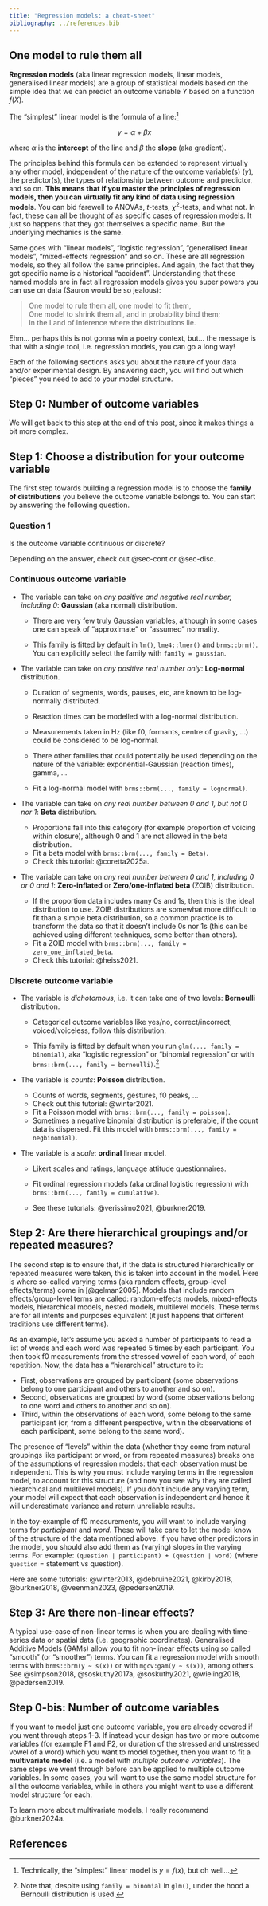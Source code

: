 ```yaml
---
title: "Regression models: a cheat-sheet"
bibliography: ../references.bib
---
```


## One model to rule them all

**Regression models** (aka linear regression models, linear models, generalised linear models) are a group of statistical models based on the simple idea that we can predict an outcome variable $Y$ based on a function $f(X)$.

The "simplest" linear model is the formula of a line:[^1]

[^1]: Technically, the "simplest" linear model is $y = f(x)$, but oh well...

$$
y = \alpha + \beta x
$$

where $\alpha$ is the **intercept** of the line and $\beta$ the **slope** (aka gradient).

The principles behind this formula can be extended to represent virtually any other model, independent of the nature of the outcome variable(s) ($y$), the predictor(s), the types of relationship between outcome and predictor, and so on.
**This means that if you master the principles of regression models, then you can virtually fit any kind of data using regression models**.
You can bid farewell to ANOVAs, $t$-tests, $\chi^2$-tests, and what not.
In fact, these can all be thought of as specific cases of regression models.
It just so happens that they got themselves a specific name.
But the underlying mechanics is the same.

Same goes with "linear models", "logistic regression", "generalised linear models", "mixed-effects regression" and so on.
These are all regression models, so they all follow the same principles.
And again, the fact that they got specific name is a historical "accident".
Understanding that these named models are in fact all regression models gives you super powers you can use on data (Sauron would be so jealous):

> One model to rule them all, one model to fit them,\
> One model to shrink them all, and in probability bind them;\
> In the Land of Inference where the distributions lie.

Ehm...
perhaps this is not gonna win a poetry context, but...
the message is that with a single tool, i.e. regression models, you can go a long way!

Each of the following sections asks you about the nature of your data and/or experimental design.
By answering each, you will find out which "pieces" you need to add to your model structure.

## Step 0: Number of outcome variables

We will get back to this step at the end of this post, since it makes things a bit more complex.

## Step 1: Choose a distribution for your outcome variable  {#sec-outcome}

The first step towards building a regression model is to choose the **family of distributions** you believe the outcome variable belongs to.
You can start by answering the following question.

::: callout-tip
### Question 1

Is the outcome variable continuous or discrete?
:::

Depending on the answer, check out @sec-cont or @sec-disc.

### Continuous outcome variable {#sec-cont}

-   The variable can take on *any positive and negative real number, including 0*: **Gaussian** (aka normal) distribution.

    -   There are very few truly Gaussian variables, although in some cases one can speak of "approximate" or "assumed" normality.

    -   This family is fitted by default in `lm()`, `lme4::lmer()` and `brms::brm()`.
        You can explicitly select the family with `family = gaussian`.

-   The variable can take on *any positive real number only*: **Log-normal** distribution.

    -   Duration of segments, words, pauses, etc, are known to be log-normally distributed.

    -   Reaction times can be modelled with a log-normal distribution.

    -   Measurements taken in Hz (like f0, formants, centre of gravity, ...) could be considered to be log-normal.

    -   There other families that could potentially be used depending on the nature of the variable: exponential-Gaussian (reaction times), gamma, ...

    -   Fit a log-normal model with `brms::brm(..., family = lognormal)`.

-   The variable can take on *any real number between 0 and 1, but not 0 nor 1*: **Beta** distribution.

    -   Proportions fall into this category (for example proportion of voicing within closure), although 0 and 1 are not allowed in the beta distribution.
    -   Fit a beta model with `brms::brm(..., family = Beta)`.
    -   Check this tutorial: @coretta2025a.

-   The variable can take on *any real number between 0 and 1, including 0 or 0 and 1*: **Zero-inflated** or **Zero/one-inflated beta** (ZOIB) distribution.

    -   If the proportion data includes many 0s and 1s, then this is the ideal distribution to use. ZOIB distributions are somewhat more difficult to fit than a simple beta distribution, so a common practice is to transform the data so that it doesn't include 0s nor 1s (this can be achieved using different techniques, some better than others).
    -   Fit a ZOIB model with `brms::brm(..., family = zero_one_inflated_beta`.
    -   Check this tutorial: @heiss2021.

### Discrete outcome variable {#sec-disc}

-   The variable is *dichotomous*, i.e. it can take one of two levels: **Bernoulli** distribution.

    -   Categorical outcome variables like yes/no, correct/incorrect, voiced/voiceless, follow this distribution.

    -   This family is fitted by default when you run `glm(..., family = binomial)`, aka "logistic regression" or "binomial regression" or with `brms::brm(..., family = bernoulli)`.[^2]

-   The variable is *counts*: **Poisson** distribution.

    -   Counts of words, segments, gestures, f0 peaks, ...
    -   Check out this tutorial: @winter2021.
    -   Fit a Poisson model with `brms::brm(..., family = poisson)`.
    -   Sometimes a negative binomial distribution is preferable, if the count data is dispersed. Fit this model with `brms::brm(..., family = negbinomial)`.

-   The variable is a *scale*: **ordinal** linear model.

    -   Likert scales and ratings, language attitude questionnaires.

    -   Fit ordinal regression models (aka ordinal logistic regression) with `brms::brm(..., family = cumulative)`.

    -   See these tutorials: @verissimo2021, @burkner2019.

[^2]: Note that, despite using `family = binomial` in `glm()`, under the hood a Bernoulli distribution is used.

## Step 2: Are there hierarchical groupings and/or repeated measures?

The second step is to ensure that, if the data is structured hierarchically or repeated measures were taken, this is taken into account in the model.
Here is where so-called varying terms (aka random effects, group-level effects/terms) come in [@gelman2005].
Models that include random effects/group-level terms are called: random-effects models, mixed-effects models, hierarchical models, nested models, multilevel models.
These terms are for all intents and purposes equivalent (it just happens that different traditions use different terms).

As an example, let's assume you asked a number of participants to read a list of words and each word was repeated 5 times by each participant.
You then took f0 measurements from the stressed vowel of each word, of each repetition.
Now, the data has a "hierarchical" structure to it:

-   First, observations are grouped by participant (some observations belong to one participant and others to another and so on).
-   Second, observations are grouped by word (some observations belong to one word and others to another and so on).
-   Third, within the observations of each word, some belong to the same participant (or, from a different perspective, within the observations of each participant, some belong to the same word).

The presence of "levels" within the data (whether they come from natural groupings like participant or word, or from repeated measures) breaks one of the assumptions of regression models: that each observation must be independent.
This is why you must include varying terms in the regression model, to account for this structure (and now you see why they are called hierarchical and multilevel models).
If you don't include any varying term, your model will expect that each observation is independent and hence it will underestimate variance and return unreliable results.

In the toy-example of f0 measurements, you will want to include varying terms for *participant* and *word*.
These will take care to let the model know of the structure of the data mentioned above.
If you have other predictors in the model, you should also add them as (varying) slopes in the varying terms.
For example: `(question | participant) + (question | word)` (where `question` = statement vs question).

Here are some tutorials: @winter2013, @debruine2021, @kirby2018, @burkner2018, @veenman2023, @pedersen2019.

## Step 3: Are there non-linear effects?

A typical use-case of non-linear terms is when you are dealing with time-series data or spatial data (i.e. geographic coordinates).
Generalised Additive Models (GAMs) allow you to fit non-linear effects using so called "smooth" (or "smoother") terms.
You can fit a regression model with smooth terms with `brms::brm(y ~ s(x))` or with `mgcv:gam(y ~ s(x))`, among others.
See @simpson2018, @soskuthy2017a, @soskuthy2021, @wieling2018, @pedersen2019.

## Step 0-bis: Number of outcome variables

If you want to model just one outcome variable, you are already covered if you went through steps 1-3.
If instead your design has two or more outcome variables (for example F1 and F2, or duration of the stressed and unstressed vowel of a word) which you want to model together, then you want to fit a **multivariate model** (i.e. a model with *multiple outcome variables*).
The same steps we went through before can be applied to multiple outcome variables.
In some cases, you will want to use the same model structure for all the outcome variables, while in others you might want to use a different model structure for each.

To learn more about multivariate models, I really recommend @burkner2024a.

## References
